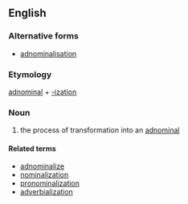 ==English==

===Alternative forms===
* [[adnominalisation]]

===Etymology===

[[adnominal]] + [[-ization]]

===Noun===
{{en-noun|-}} <!-- plurals seem to be restricted to the works of S.E. Martin -->

# {{context|linguistics|lang=en}} the process of transformation into an [[adnominal]]

====Related terms====
* [[adnominalize]]
* [[nominalization]]
* [[pronominalization]]
* [[adverbialization]]